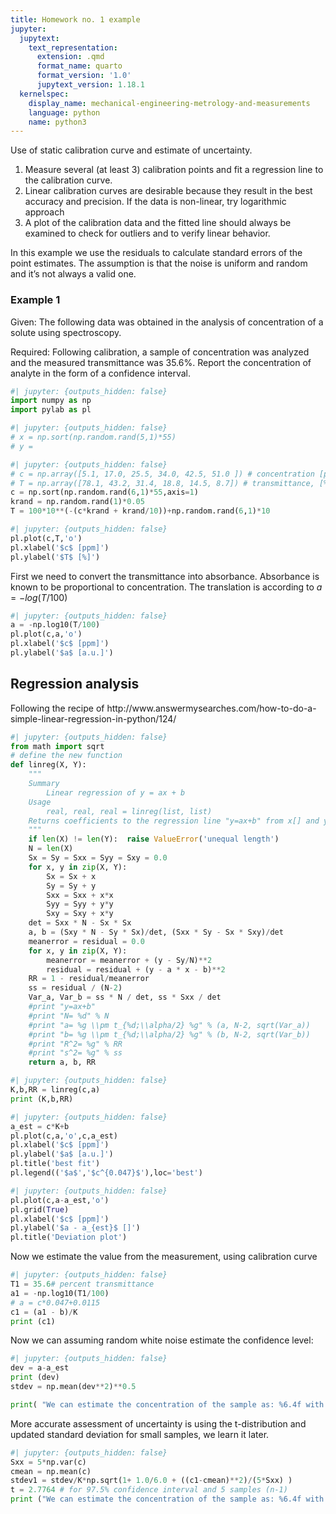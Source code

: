 ```yaml
---
title: Homework no. 1 example
jupyter:
  jupytext:
    text_representation:
      extension: .qmd
      format_name: quarto
      format_version: '1.0'
      jupytext_version: 1.18.1
  kernelspec:
    display_name: mechanical-engineering-metrology-and-measurements
    language: python
    name: python3
---
```



Use of static calibration curve and estimate of uncertainty.

1. Measure several (at least 3) calibration points and fit a regression line to the calibration curve. 
2. Linear calibration curves are desirable because they result in the best accuracy and precision. If the data is non-linear, try logarithmic approach 
3. A plot of the calibration data and the fitted line should always be examined to check for outliers and to verify linear behavior.

In this example we use the residuals to calculate standard errors of the point estimates. The assumption is that the noise is uniform and random and it's not always a valid one.

### Example 1

Given: The following data was obtained in the analysis of concentration of a solute using spectroscopy.

Required: Following calibration, a sample of concentration was analyzed and the measured transmittance was 35.6%. Report the concentration of analyte in the form of a confidence interval.




```python
#| jupyter: {outputs_hidden: false}
import numpy as np
import pylab as pl
```

```python
#| jupyter: {outputs_hidden: false}
# x = np.sort(np.random.rand(5,1)*55)
# y = 
```

```python
#| jupyter: {outputs_hidden: false}
# c = np.array([5.1, 17.0, 25.5, 34.0, 42.5, 51.0 ]) # concentration [ppm]
# T = np.array([78.1, 43.2, 31.4, 18.8, 14.5, 8.7]) # transmittance, [%]
c = np.sort(np.random.rand(6,1)*55,axis=1)
krand = np.random.rand(1)*0.05
T = 100*10**(-(c*krand + krand/10))+np.random.rand(6,1)*10

```

```python
#| jupyter: {outputs_hidden: false}
pl.plot(c,T,'o')
pl.xlabel('$c$ [ppm]')
pl.ylabel('$T$ [%]')
```

First we need to convert the transmittance into absorbance. Absorbance is known to be proportional to concentration.
The translation is according to $a = -log(T/100)$

```python
#| jupyter: {outputs_hidden: false}
a = -np.log10(T/100)
pl.plot(c,a,'o')
pl.xlabel('$c$ [ppm]')
pl.ylabel('$a$ [a.u.]')
```

## Regression analysis
Following the recipe of http://www.answermysearches.com/how-to-do-a-simple-linear-regression-in-python/124/

```python
#| jupyter: {outputs_hidden: false}
from math import sqrt
# define the new function
def linreg(X, Y):
    """
    Summary
        Linear regression of y = ax + b
    Usage
        real, real, real = linreg(list, list)
    Returns coefficients to the regression line "y=ax+b" from x[] and y[], and R^2 Value
    """
    if len(X) != len(Y):  raise ValueError('unequal length')
    N = len(X)
    Sx = Sy = Sxx = Syy = Sxy = 0.0
    for x, y in zip(X, Y):
        Sx = Sx + x
        Sy = Sy + y
        Sxx = Sxx + x*x
        Syy = Syy + y*y
        Sxy = Sxy + x*y
    det = Sxx * N - Sx * Sx
    a, b = (Sxy * N - Sy * Sx)/det, (Sxx * Sy - Sx * Sxy)/det
    meanerror = residual = 0.0
    for x, y in zip(X, Y):
        meanerror = meanerror + (y - Sy/N)**2
        residual = residual + (y - a * x - b)**2
    RR = 1 - residual/meanerror
    ss = residual / (N-2)
    Var_a, Var_b = ss * N / det, ss * Sxx / det
    #print "y=ax+b"
    #print "N= %d" % N
    #print "a= %g \\pm t_{%d;\\alpha/2} %g" % (a, N-2, sqrt(Var_a))
    #print "b= %g \\pm t_{%d;\\alpha/2} %g" % (b, N-2, sqrt(Var_b))
    #print "R^2= %g" % RR
    #print "s^2= %g" % ss
    return a, b, RR
```

```python
#| jupyter: {outputs_hidden: false}
K,b,RR = linreg(c,a)
print (K,b,RR)
```

```python
#| jupyter: {outputs_hidden: false}
a_est = c*K+b
pl.plot(c,a,'o',c,a_est)
pl.xlabel('$c$ [ppm]')
pl.ylabel('$a$ [a.u.]')
pl.title('best fit')
pl.legend(('$a$','$c^{0.047}$'),loc='best')
```

```python
#| jupyter: {outputs_hidden: false}
pl.plot(c,a-a_est,'o')
pl.grid(True)
pl.xlabel('$c$ [ppm]')
pl.ylabel('$a - a_{est}$ []')
pl.title('Deviation plot')
```

Now we estimate the value from the measurement, using calibration curve

```python
#| jupyter: {outputs_hidden: false}
T1 = 35.6# percent transmittance
a1 = -np.log10(T1/100)
# a = c*0.047+0.0115
c1 = (a1 - b)/K
print (c1)
```

Now we can assuming random white noise estimate the confidence level:

```python
#| jupyter: {outputs_hidden: false}
dev = a-a_est
print (dev)
stdev = np.mean(dev**2)**0.5

print( "We can estimate the concentration of the sample as: %6.4f with uncertainty %6.4f" % (c1, stdev))
```

More accurate assessment of uncertainty is using the t-distribution and updated standard deviation for small samples, we learn it later.

```python
#| jupyter: {outputs_hidden: false}
Sxx = 5*np.var(c)
cmean = np.mean(c)
stdev1 = stdev/K*np.sqrt(1+ 1.0/6.0 + ((c1-cmean)**2)/(5*Sxx) )
t = 2.7764 # for 97.5% confidence interval and 5 samples (n-1)
print ("We can estimate the concentration of the sample as: %6.4f with uncertainty %6.4f" % (c1, stdev1*t))
```
